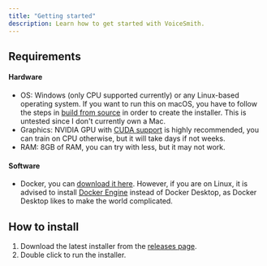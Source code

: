 ```yaml
---
title: "Getting started"
description: Learn how to get started with VoiceSmith.
---
```


## Requirements

#### Hardware

- OS: Windows (only CPU supported currently) or any Linux-based operating system. If you want to run this on macOS, you have to follow the steps in [build from source](https://github.com/dunky11/voicesmith#user-content-build-from-source) in order to create the installer. This is untested since I don't currently own a Mac.
- Graphics: NVIDIA GPU with [CUDA support](https://developer.nvidia.com/cuda-gpus) is highly recommended, you can train on CPU otherwise, but it will take days if not weeks.
- RAM: 8GB of RAM, you can try with less, but it may not work.

#### Software

- Docker, you can [download it here](https://docs.docker.com/get-docker/). However, if you are on Linux, it is advised to install [Docker Engine](https://docs.docker.com/engine/install/ubuntu/#install-using-the-repository) instead of Docker Desktop, as Docker Desktop likes to make the world complicated.

## How to install

1. Download the latest installer from the [releases page](https://github.com/dunky11/voicesmith/releases).
2. Double click to run the installer.
